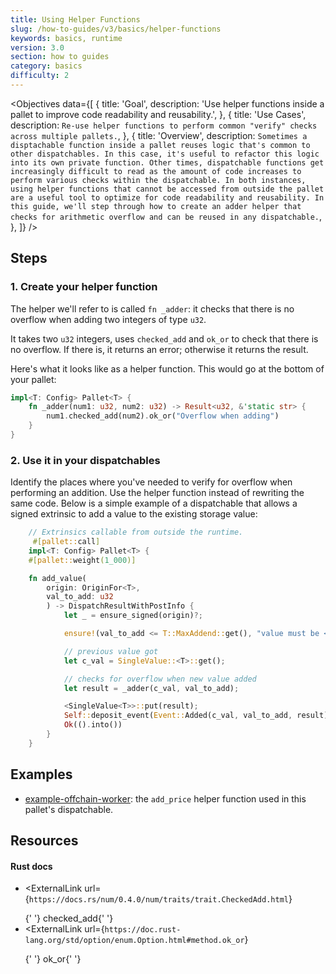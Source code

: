```yaml
---
title: Using Helper Functions
slug: /how-to-guides/v3/basics/helper-functions
keywords: basics, runtime
version: 3.0
section: how to guides
category: basics
difficulty: 2
---
```


<Objectives
  data={[
    {
      title: 'Goal',
      description:
        'Use helper functions inside a pallet to improve code readability and reusability.',
    },
    {
      title: 'Use Cases',
      description: `Re-use helper functions to perform common "verify" checks across multiple pallets.`,
    },
    {
      title: 'Overview',
      description: `Sometimes a disptachable function inside a pallet reuses logic that's common to other dispatchables.
         In this case, it's useful to refactor this logic into its own private function.
         Other times, dispatchable functions get increasingly difficult to read as the amount of code increases
         to perform various checks within the dispatchable. In both instances, using helper functions that cannot
         be accessed from outside the pallet are a useful tool to optimize for code readability and reusability.
         In this guide, we'll step through how to create an adder helper that checks for arithmetic overflow
         and can be reused in any dispatchable.`,
    },
  ]}
/>

## Steps

### 1. Create your helper function

The helper we'll refer to is called `fn _adder`: it checks that there is no overflow when adding two integers of type `u32`.

It takes two `u32` integers, uses `checked_add` and `ok_or` to check that there is no overflow. If there is, it returns an error; otherwise
it returns the result.

Here's what it looks like as a helper function. This would go at the bottom of your pallet:

```rust
impl<T: Config> Pallet<T> {
    fn _adder(num1: u32, num2: u32) -> Result<u32, &'static str> {
        num1.checked_add(num2).ok_or("Overflow when adding")
    }
}
```

### 2. Use it in your dispatchables

Identify the places where you've needed to verify for overflow when performing an addition.
Use the helper function instead of rewriting the same code. Below is a simple example of
a dispatchable that allows a signed extrinsic to add a value to the existing storage value:

```rust
    // Extrinsics callable from outside the runtime.
	 #[pallet::call]
    impl<T: Config> Pallet<T> {
    #[pallet::weight(1_000)]

    fn add_value(
        origin: OriginFor<T>,
        val_to_add: u32
        ) -> DispatchResultWithPostInfo {
            let _ = ensure_signed(origin)?;

            ensure!(val_to_add <= T::MaxAddend::get(), "value must be <= maximum add amount constant");

            // previous value got
           	let c_val = SingleValue::<T>::get();

            // checks for overflow when new value added
            let result = _adder(c_val, val_to_add);

            <SingleValue<T>>::put(result);
            Self::deposit_event(Event::Added(c_val, val_to_add, result));
            Ok(().into())
        }
	}
```

## Examples

- [example-offchain-worker](https://github.com/paritytech/substrate/blob/master/frame/example-offchain-worker/src/lib.rs): the `add_price` helper function used in this pallet's dispatchable.

## Resources

#### Rust docs

- <ExternalLink
    url={`https://docs.rs/num/0.4.0/num/traits/trait.CheckedAdd.html`}
  >
    {' '}
    checked_add{' '}
  </ExternalLink>
- <ExternalLink
    url={`https://doc.rust-lang.org/std/option/enum.Option.html#method.ok_or`}
  >
    {' '}
    ok_or{' '}
  </ExternalLink>
